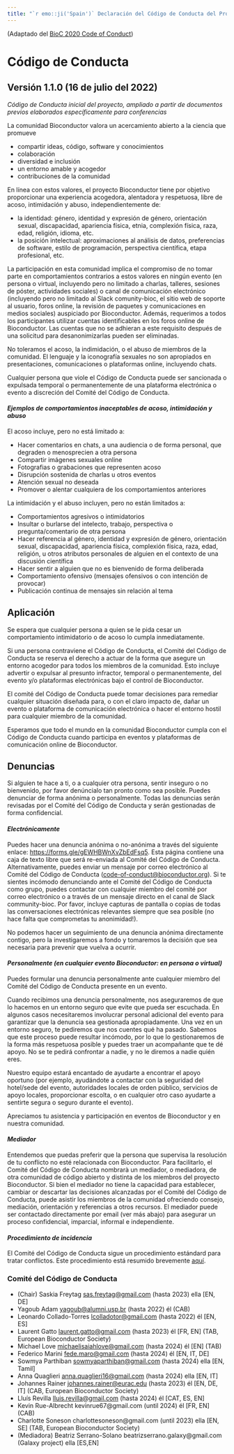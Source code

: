 ```yaml
---
title: "`r emo::ji('Spain')` Declaración del Código de Conducta del Proyecto Bioconductor (Español, España)"
---
```


(Adaptado del [BioC 2020 Code of Conduct][1])

# Código de Conducta

## Versión 1.1.0 (16 de julio del 2022)

_Código de Conducta inicial del proyecto, ampliado a partir de documentos previos elaborados específicamente para conferencias_

La comunidad Bioconductor valora un acercamiento abierto a la ciencia que promueve

* compartir ideas, código, software y conocimientos
* colaboración
* diversidad e inclusión
* un entorno amable y acogedor
* contribuciones de la comunidad

En línea con estos valores, el proyecto Bioconductor tiene por objetivo proporcionar una experiencia acogedora, alentadora y respetuosa, libre de acoso, intimidación y abuso, independientemente de:

* la identidad: género, identidad y expresión de género, orientación sexual, discapacidad, apariencia física, etnia, complexión física, raza, edad, religión, idioma, etc.
* la posición intelectual: aproximaciones al análisis de datos, preferencias de software, estilo de programación, perspectiva científica, etapa profesional, etc.

La participación en esta comunidad implica el compromiso de no tomar parte en comportamientos contrarios a estos valores en ningún evento (en persona o virtual, incluyendo pero no limitado a charlas, talleres, sesiones de póster, actividades sociales) o canal de comunicación electrónico (incluyendo pero no limitado al Slack comunity-bioc, el sitio web de soporte al usuario, foros online, la revisión de paquetes y comunicaciones en medios sociales) auspiciado por Bioconductor.
Además, requerimos a todos los participantes utilizar cuentas identificables en los foros online de Bioconductor. 
Las cuentas que no se adhieran a este requisito después de una solicitud para desanonimizarlas pueden ser eliminadas.

No toleramos el acoso, la indimidación, o el abuso de miembros de la comunidad.
El lenguaje y la iconografía sexuales no son apropiados en presentaciones, comunicaciones o plataformas online, incluyendo chats.

Cualquier persona que viole el Código de Conducta puede ser sancionada o expulsada temporal o permanentemente de una plataforma electrónica o evento a discreción del Comité del Código de Conducta.


#### _Ejemplos de comportamientos inaceptables de acoso, intimidación y abuso_

El acoso incluye, pero no está limitado a:

* Hacer comentarios en chats, a una audiencia o de forma personal, que degraden o menosprecien a otra persona
* Compartir imágenes sexuales online
* Fotografias o grabaciones que representen acoso
* Disrupción sostenida de charlas u otros eventos
* Atención sexual no deseada
* Promover o alentar cualquiera de los comportamientos anteriores

La intimidación y el abuso incluyen, pero no están limitados a:

* Comportamientos agresivos o intimidatorios
* Insultar o burlarse del intelecto, trabajo, perspectiva o pregunta/comentario de otra persona
* Hacer referencia al género, identidad y expresión de género, orientación sexual, discapacidad, apariencia física, complexión física, raza, edad, religión, u otros atributos personales de alguien en el contexto de una discusión científica
* Hacer sentir a alguien que no es bienvenido de forma deliberada
* Comportamiento ofensivo (mensajes ofensivos o con intención de provocar)
* Publicación continua de mensajes sin relación al tema

## Aplicación

Se espera que cualquier persona a quien se le pida cesar un comportamiento intimidatorio o de acoso lo cumpla inmediatamente.

Si una persona contraviene el Código de Conducta, el Comité del Código de Conducta se reserva el derecho a actuar de la forma que asegure un entorno acogedor para todos los miembros de la comunidad.
Esto incluye advertir o expulsar al presunto infractor, temporal o permanentemente, del evento y/o plataformas electrónicas bajo el control de Bioconductor.

El comité del Código de Conducta puede tomar decisiones para remediar cualquier situación diseñada para,
o con el claro impacto de, dañar un evento o plataforma de comunicación electrónica o hacer el entorno
hostil para cualquier miembro de la comunidad.

Esperamos que todo el mundo en la comunidad Bioconductor cumpla con el Código de Conducta cuando participa en eventos y plataformas de comunicación online de Bioconductor.

## Denuncias

Si alguien te hace a ti, o a cualquier otra persona, sentir inseguro o no bienvenido, por favor denúncialo tan pronto como sea posible. 
Puedes denunciar de forma anónima o personalmente. 
Todas las denuncias serán revisadas por el Comité del Código de Conducta y serán gestionadas de forma confidencial.

#### _Electrónicamente_

Puedes hacer una denuncia anónima o no-anónima a través del siguiente enlace: <https://forms.gle/gEWHBWnXvZbEdFsq5>.
Esta página contiene una caja de texto libre que será re-enviada al Comité del Código de Conducta.
Alternativamente, puedes enviar un mensaje por correo electrónico al Comité del Código de Conducta
(<code-of-conduct@bioconductor.org>). Si te sientes incómodo denunciando ante el Comité del Código de Conducta como grupo,
puedes contactar con cualquier miembro del comité por correo electrónico o a través de un mensaje directo en el canal
de Slack community-bioc. Por favor, incluye capturas de pantalla o copias de todas las conversaciones electrónicas relevantes siempre que sea posible (no hace falta que comprometas tu anonimidad!).

No podemos hacer un seguimiento de una denuncia anónima directamente contigo, pero la investigaremos a fondo y tomaremos la decisión que sea necesaria para prevenir que vuelva a ocurrir.

#### _Personalmente (en cualquier evento Bioconductor: en persona o virtual)_

Puedes formular una denuncia personalmente ante cualquier miembro del Comité del Código de Conducta presente en un evento.

Cuando recibimos una denuncia personalmente, nos aseguraremos de que lo hacemos en un entorno seguro que evite que pueda ser escuchada.
En algunos casos necesitaremos involucrar personal adicional del evento para garantizar que la denuncia sea gestionada apropiadamente.
Una vez en un entorno seguro, te pediremos que nos cuentes qué ha pasado.
Sabemos que este proceso puede resultar incómodo, por lo que lo gestionaremos de la forma más respetuosa posible y puedes traer un acompañante que te dé apoyo.
No se te pedirá confrontar a nadie, y no le diremos a nadie quién eres.

Nuestro equipo estará encantado de ayudarte a encontrar el apoyo oportuno (por ejemplo, ayudándote a contactar con la seguridad del hotel/sede del evento, autoridades locales de orden público, servicios de apoyo locales, proporcionar escolta, o en cualquier otro caso ayudarte a sentirte segura o seguro durante el evento).

Apreciamos tu asistencia y participación en eventos de Bioconductor y en nuestra comunidad.

#### _Mediador_

Entendemos que puedas preferir que la persona que supervisa la resolución de tu conflicto no esté relacionada con Bioconductor. Para facilitarlo, el Comité del Código de Conducta nombrarà un mediador, o mediadora, de otra comunidad de código abierto y distinta de los miembros del proyecto Bioconductor. Si bien el mediador no tiene la capacidad para establecer, cambiar or descartar las decisiones alcanzadas por el Comité del Código de Conducta, puede asistir los miembros de la comunidad ofreciendo consejo, mediación, orientación y referencias a otros recursos. El mediador puede ser contactado directamente por email (ver más abajo) para asegurar un proceso confidencial, imparcial, informal e independiente.

#### _Procedimiento de incidencia_

El Comité del Código de Conducta sigue un procedimiento estándard para tratar conflictos.
Este procedimiento está resumido brevemente [aquí](https://bioconductor.github.io/CodeOfConduct/incident_response.html).

### Comité del Código de Conducta

* (Chair) Saskia Freytag <sas.freytag@gmail.com> (hasta 2023) ella [EN, DE]
* Yagoub Adam <yagoub@alumni.usp.br> (hasta 2022) él (CAB)
* Leonardo Collado-Torres <lcolladotor@gmail.com> (hasta 2022) él [EN, ES]
* Laurent Gatto <laurent.gatto@gmail.com> (hasta 2023) él [FR, EN] (TAB, European Bioconductor Society)
* Michael Love <michaelisaiahlove@gmail.com> (hasta 2024) él [EN] (TAB)
* Federico Marini <fede.maro@gmail.com> (hasta 2024) él [EN, IT, DE]
* Sowmya Parthiban <sowmyaparthiban@gmail.com> (hasta 2024) ella [EN, Tamil]
* Anna Quaglieri <anna.quaglieri16@gmail.com> (hasta 2024) ella [EN, IT]
* Johannes Rainer <johannes.rainer@eurac.edu> (hasta 2023) él [EN, DE, IT] (CAB, European Bioconductor Society)
* Lluís Revilla <lluis.revilla@gmail.com> (hasta 2024) él [CAT, ES, EN]
* Kevin Rue-Albrecht kevinrue67@gmail.com  (until 2024) él [FR, EN] (CAB)
* Charlotte Soneson charlottesoneson@gmail.com (until 2023) ella [EN, SE] (TAB, European Bioconductor Society)
* (Mediadora) Beatriz Serrano-Solano beatrizserrano.galaxy@gmail.com (Galaxy project) ella [ES,EN]

[1]: https://bioc2020.bioconductor.org/code_of_conduct
